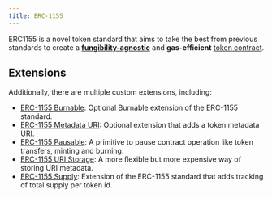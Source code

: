 ```yaml
---
title: ERC-1155
---
```


ERC1155 is a novel token standard that aims to take the best from previous standards to create a [**fungibility-agnostic**](./tokens#different-kinds-of-tokens) and **gas-efficient** [token contract](./tokens#but-first-coffee-a-primer-on-token-contracts).

## Extensions

Additionally, there are multiple custom extensions, including:

* [ERC-1155 Burnable](/contracts-stylus/erc1155-burnable): Optional Burnable extension of the ERC-1155 standard.
* [ERC-1155 Metadata URI](/contracts-stylus/erc1155-metadata-uri): Optional extension that adds a token metadata URI.
* [ERC-1155 Pausable](/contracts-stylus/erc1155-pausable): A primitive to pause contract operation like token transfers, minting and burning.
* [ERC-1155 URI Storage](/contracts-stylus/erc1155-uri-storage): A more flexible but more expensive way of storing URI metadata.
* [ERC-1155 Supply](/contracts-stylus/erc1155-supply): Extension of the ERC-1155 standard that adds tracking of total supply per token id.
